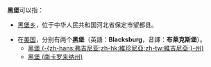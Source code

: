 '''黑堡'''可以指：
*[[黑堡乡|黑堡乡]]，位于中华人民共和国河北省保定市望都县。

*在[[美国|美国]]，分别有两个'''黑堡'''（英語：'''Blacksburg'''，音譯：'''布莱克斯堡'''）。
**[[黑堡_(弗吉尼亚州)|黑堡 (-{zh-hans:弗吉尼亚;zh-hk:維珍尼亞;zh-tw:維吉尼亞;}-州)]]
**[[黑堡_(南卡罗来纳州)|黑堡 (南卡罗来纳州)]]

{{消歧義|cat=二字地名消歧义}}